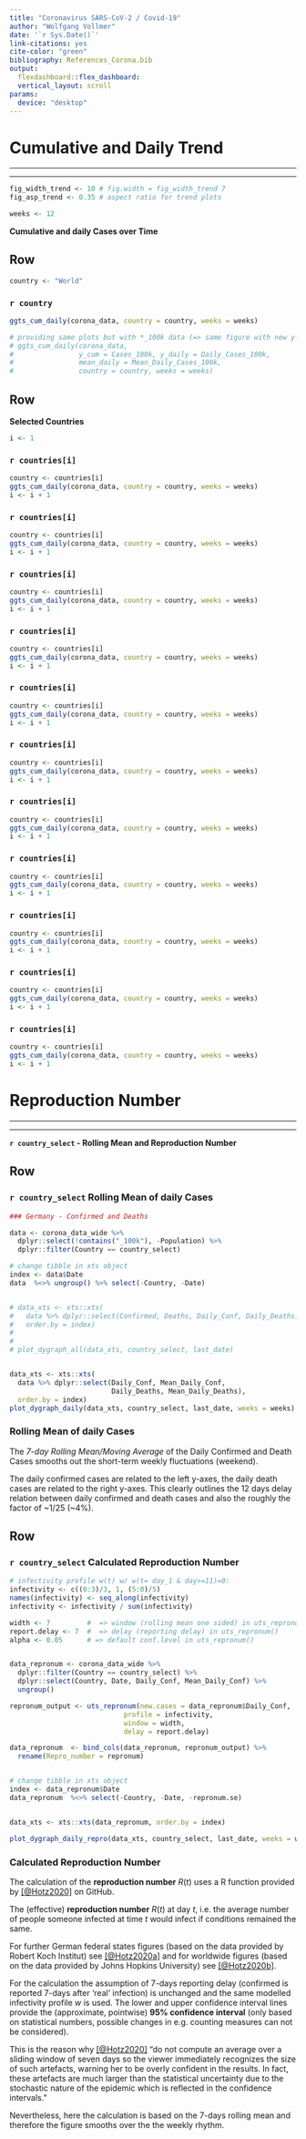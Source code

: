 ```yaml
---
title: "Coronavirus SARS-CoV-2 / Covid-19"
author: "Wolfgang Vollmer"
date: '`r Sys.Date()`'
link-citations: yes
cite-color: "green"
bibliography: References_Corona.bib
output:
  flexdashboard::flex_dashboard:
  vertical_layout: scroll
params:
  device: "desktop"
---
```



Cumulative and Daily Trend {data-orientation=rows data-navmenu="Cumulative and Daily Trend" }
=====================================

***
***


```r

fig_width_trend <- 10 # fig.width = fig_width_trend 7
fig_asp_trend <- 0.35 # aspect ratio for trend plots

weeks <- 12

```


**Cumulative and daily Cases over Time**  

Row {data-height=400}
------------------------------------

```r
country <- "World"
```

### `r country`

```r

ggts_cum_daily(corona_data, country = country, weeks = weeks)

# providing same plots but with *_100k data (=> same figure with new y-scale)
# ggts_cum_daily(corona_data, 
#                y_cum = Cases_100k, y_daily = Daily_Cases_100k, 
#                mean_daily = Mean_Daily_Cases_100k,
#                country = country, weeks = weeks)
```

Row {.tabset .tabset-fade}
------------------------------------

**Selected Countries**

```r
i <- 1
```


### `r countries[i]` 
```r

country <- countries[i]
ggts_cum_daily(corona_data, country = country, weeks = weeks)
i <- i + 1
```

### `r countries[i]` 
```r

country <- countries[i]
ggts_cum_daily(corona_data, country = country, weeks = weeks)
i <- i + 1
```

### `r countries[i]` 
```r

country <- countries[i]
ggts_cum_daily(corona_data, country = country, weeks = weeks)
i <- i + 1
```

### `r countries[i]` 
```r

country <- countries[i]
ggts_cum_daily(corona_data, country = country, weeks = weeks)
i <- i + 1
```

### `r countries[i]` 
```r

country <- countries[i]
ggts_cum_daily(corona_data, country = country, weeks = weeks)
i <- i + 1
```

### `r countries[i]` 
```r

country <- countries[i]
ggts_cum_daily(corona_data, country = country, weeks = weeks)
i <- i + 1
```

### `r countries[i]` 
```r

country <- countries[i]
ggts_cum_daily(corona_data, country = country, weeks = weeks)
i <- i + 1
```

### `r countries[i]` 
```r

country <- countries[i]
ggts_cum_daily(corona_data, country = country, weeks = weeks)
i <- i + 1
```

### `r countries[i]` 
```r

country <- countries[i]
ggts_cum_daily(corona_data, country = country, weeks = weeks)
i <- i + 1
```

### `r countries[i]` 
```r

country <- countries[i]
ggts_cum_daily(corona_data, country = country, weeks = weeks)
i <- i + 1
```


### `r countries[i]` 
```r

country <- countries[i]
ggts_cum_daily(corona_data, country = country, weeks = weeks)
i <- i + 1
```

Reproduction Number {data-orientation=rows data-navmenu="Cumulative and Daily Trend"}
=====================================

***
***

**`r country_select` - Rolling Mean and Reproduction Number**  

Row {data-height=400}
------------------------------------

### `r country_select` Rolling Mean of daily Cases  



```r

### Germany - Confirmed and Deaths

data <- corona_data_wide %>% 
  dplyr::select(!contains("_100k"), -Population) %>% 
  dplyr::filter(Country == country_select) 


```

```r


# change tibble in xts object
index <- data$Date
data  %<>% ungroup() %>% select(-Country, -Date) 


# data_xts <- xts::xts(
#   data %>% dplyr::select(Confirmed, Deaths, Daily_Conf, Daily_Deaths), 
#   order.by = index)
# 
# 
# plot_dygraph_all(data_xts, country_select, last_date)


data_xts <- xts::xts(
  data %>% dplyr::select(Daily_Conf, Mean_Daily_Conf,
                         Daily_Deaths, Mean_Daily_Deaths),
  order.by = index)
plot_dygraph_daily(data_xts, country_select, last_date, weeks = weeks)


```

### Rolling Mean of daily Cases {data-width=300} 

The *7-day Rolling Mean/Moving Average* of the Daily Confirmed and Death Cases 
smooths out the short-term weekly fluctuations (weekend).

The daily confirmed cases are related to the left y-axes, the daily death cases 
are related to the right y-axes. This clearly outlines the 12 days delay relation between daily confirmed and death cases and also  the roughly the factor 
of ~1/25 (~4%).






Row {data-height=400}
------------------------------------

### `r country_select` Calculated Reproduction Number  


```r


# infectivity profile w(t) w/ w(t= day_1 & day>=11)=0:
infectivity <- c((0:3)/3, 1, (5:0)/5)
names(infectivity) <- seq_along(infectivity)
infectivity <- infectivity / sum(infectivity)

width <- 7         #  => window (rolling mean one sided) in uts_repronum() 
report.delay <- 7  #  => delay (reporting delay) in uts_repronum() 
alpha <- 0.05      # => default conf.level in uts_repronum() 


data_repronum <- corona_data_wide %>% 
  dplyr::filter(Country == country_select) %>% 
  dplyr::select(Country, Date, Daily_Conf, Mean_Daily_Conf) %>% 
  ungroup() 

repronum_output <- uts_repronum(new.cases = data_repronum$Daily_Conf, 
                            profile = infectivity, 
                            window = width,
                            delay = report.delay)

data_repronum  <- bind_cols(data_repronum, repronum_output) %>% 
  rename(Repro_number = repronum)


# change tibble in xts object
index <- data_repronum$Date
data_repronum  %<>% select(-Country, -Date, -repronum.se) 


data_xts <- xts::xts(data_repronum, order.by = index)

plot_dygraph_daily_repro(data_xts, country_select, last_date, weeks = weeks)


```


### Calculated Reproduction Number {data-width=300} 

The calculation of the  **reproduction number** $R(t)$ uses 
a R function provided by [[@Hotz2020]](#bib) on GitHub. 

The (effective) **reproduction number** $R(t)$ at day $t$, 
i.e. the average number of people someone infected at time $t$ would infect 
if conditions remained the same. 

For further 
German federal states figures (based on the data provided by Robert Koch Institut) see [[@Hotz2020a]](#bib) and for
worldwide figures  (based on the data provided by Johns Hopkins University) see [[@Hotz2020b]](#bib).


For the calculation the assumption of 7-days reporting delay 
(confirmed is reported 7-days after 'real' infection) is unchanged and the same
modelled infectivity profile *w* is used.
The lower and upper confidence interval lines provide the (approximate, pointwise) 
**95% confidence interval** (only based on statistical numbers, possible changes 
in e.g. counting measures can not be considered). 

This is the reason why [[@Hotz2020]](#bib) "do not compute an average over a 
sliding window of seven days so the viewer immediately recognizes the size of such
artefacts, warning her to be overly confident in the results. In fact, these artefacts are much larger than the statistical uncertainty due to the stochastic nature of the epidemic which is reflected in the confidence intervals."

Nevertheless, here the calculation is based on the 7-days rolling mean and therefore
the figure smooths over the the weekly rhythm.
